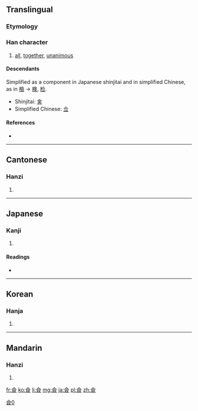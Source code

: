 {{also|㑒|佥}}
==Translingual==
{{ja-forms|[[㑒]]|[[佥]]|僉}}

===Etymology===
{{Han compound|亼|吅|从|ls=ic}}

===Han character===
{{Han char|rn=9|rad=人|as=11|sn=13|four=8088<sub>6</sub>|canj=人一口人 (OMRO)}}

# [[all]], [[together]], [[unanimous]]

====Descendants====
Simplified as a component in Japanese shinjitai and in simplified Chinese, as in [[檢]] → [[検]], [[检]].
* Shinjitai: [[㑒]]
* Simplified Chinese: [[佥]]

====References====
* {{Han ref|kx=0115.270|dkj=01054|dj=0246.140|hdz=10207.030|uh=50C9|ud=20681|bh=DCC2|bd=56514}}

[[Category:CJKV characters simplified differently in Japan and China|僉0]]

----

==Cantonese==

===Hanzi===
{{yue-hanzi|jyut=|y=chim1|sim=佥}}

# {{defn|lang=yue|sort=人11}}

----

==Japanese==

===Kanji===
{{ja-kanji|grade=|rs=人11}}

# {{defn|lang=ja|sort=人11}}

====Readings====
* {{ja-readings|on=[[せん]] (sen)|kun=[[みな]] (mina), [[ことごとく]] (kotogotoku), [[ともに]] (tomoni)}}

----

==Korean==

===Hanja===
{{ko-hanja|hangeul=[[첨]]|rv=cheom|mr=ch'ŏm}}

# {{defn|lang=ko|sort=人11}}

----

==Mandarin==

===Hanzi===
{{cmn-hanzi|sim=佥|pin=[[qiān]] ([[qian1]])|wg=ch'ien<sup>1</sup>}}

# {{defn|lang=cmn|sort=人11}}

[[fr:僉]]
[[ko:僉]]
[[li:僉]]
[[mg:僉]]
[[ja:僉]]
[[pl:僉]]
[[zh:僉]]